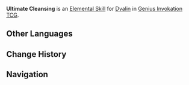 {{Genius Invokation TCG Skill Infobox
|image      = Dvalin's Cleansing Character Card Skill.png
|type       = Elemental Skill
|character  = Dvalin
|element    = Anemo
|matching   = 0
|effect     = (Prepare for 1 turn)<br>Deals 2 {{color|Anemo DMG}} to the previous opposing character on standby. (If there are no opposing characters on standby, deals DMG to active character instead)
|order      = 4
}}
'''Ultimate Cleansing''' is an [[Character Card Elemental Skill|Elemental Skill]] for [[Dvalin (Character Card)|Dvalin]] in [[Genius Invokation TCG]].

==Other Languages==
{{Other Languages
|en      = Ultimate Cleansing
|zhs     = 终幕涤流
|zhs_rm  = Zhōngmù Díliú
|zht     = 終幕滌流
|zht_rm  = Zhōngmù Díliú
|zh_tl   = Final Cleansing Flow
|ja      = 終幕の浄流
|ja_rm   = Shuumaku no Jouryuu{{Assumed}}
|ja_tl   = 
|ko      = 종막의 숨결
|ko_rm   = 
|ko_tl   = 
|es      = Flujo fenecedor
|es_tl   = Finishing Flow
|fr      = Ablution ultime
|fr_tl   = Ultimate Ablution
|ru      = Финальная очистка
|ru_tl   = 
|th      = Ultimate Cleansing
|vi      = Dọn Sạch Lần Cuối
|vi_tl   = 
|de      = Allerletzte Strömung
|de_tl   = Very Last Stream
|id      = Ultimate Cleansing
|pt      = Purificação Final
|pt_tl   = 
|tr      = Yüce Arınma
|tr_tl   = 
|it      = Purificazione assoluta
|it_tl   = 
}}

==Change History==
{{Change History|4.3}}

==Navigation==
{{Genius Invokation TCG Skill Navbox|Dvalin}}